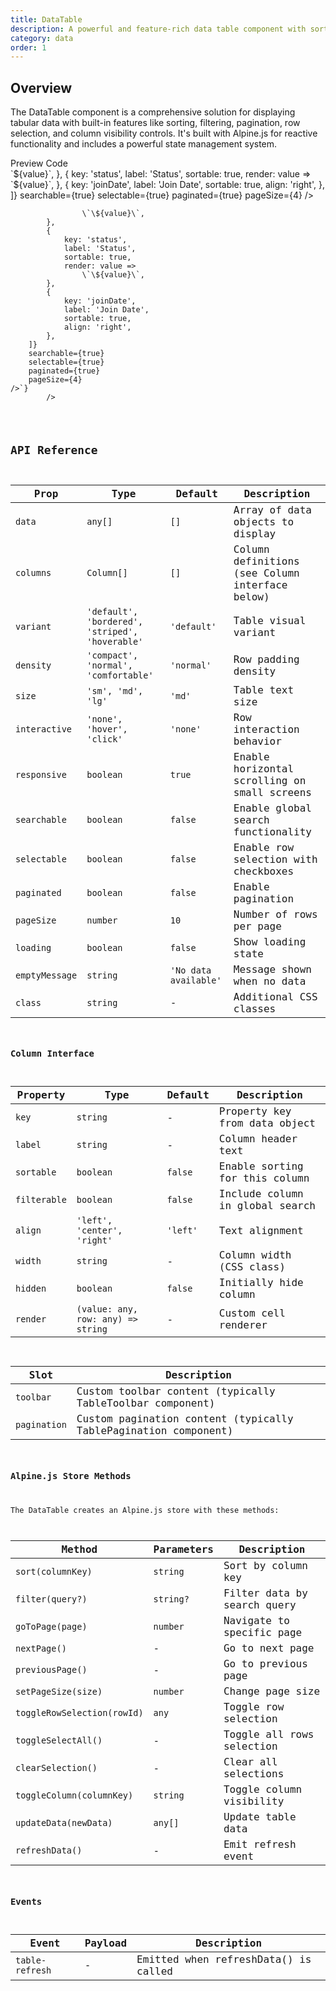 ```yaml
---
title: DataTable
description: A powerful and feature-rich data table component with sorting, filtering, pagination, and selection
category: data
order: 1
---
```



## Overview

The DataTable component is a comprehensive solution for displaying tabular data with built-in features like sorting, filtering, pagination, row selection, and column visibility controls. It's built with Alpine.js for reactive functionality and includes a powerful state management system.

<Tabs defaultValue="preview" class="h-auto">
    <TabsList variant="pills" slot="list">
        <TabsTrigger value="preview" variant="pills">
            Preview
        </TabsTrigger>
        <TabsTrigger value="code" variant="pills">
            Code
        </TabsTrigger>
    </TabsList>
    <TabsContent value="preview" preview class="space-y-8 justify-start">
        <div class="space-y-4">
            <div class="max-w-6xl mx-auto">
                <DataTable
                    data={[
                        {
                            id: 1,
                            name: 'John Doe',
                            email: 'john@example.com',
                            role: 'Admin',
                            status: 'Active',
                            joinDate: '2024-01-15',
                        },
                        {
                            id: 2,
                            name: 'Jane Smith',
                            email: 'jane@example.com',
                            role: 'User',
                            status: 'Active',
                            joinDate: '2024-02-20',
                        },
                        {
                            id: 3,
                            name: 'Bob Johnson',
                            email: 'bob@example.com',
                            role: 'Editor',
                            status: 'Inactive',
                            joinDate: '2024-01-10',
                        },
                        {
                            id: 4,
                            name: 'Alice Wilson',
                            email: 'alice@example.com',
                            role: 'User',
                            status: 'Active',
                            joinDate: '2024-03-05',
                        },
                        {
                            id: 5,
                            name: 'Charlie Brown',
                            email: 'charlie@example.com',
                            role: 'Admin',
                            status: 'Active',
                            joinDate: '2024-02-28',
                        },
                        {
                            id: 6,
                            name: 'Diana Prince',
                            email: 'diana@example.com',
                            role: 'Editor',
                            status: 'Active',
                            joinDate: '2024-01-22',
                        },
                    ]}
                    columns={[
                        { key: 'name', label: 'Name', sortable: true },
                        { key: 'email', label: 'Email', sortable: true },
                        {
                            key: 'role',
                            label: 'Role',
                            sortable: true,
                            render: value =>
                                `<span class='px-2 py-1 text-xs rounded-full bg-blue-100 text-blue-800'>${value}</span>`,
                        },
                        {
                            key: 'status',
                            label: 'Status',
                            sortable: true,
                            render: value =>
                                `<span class='px-2 py-1 text-xs rounded-full ${value === 'Active' ? 'bg-green-100 text-green-800' : 'bg-red-100 text-red-800'}'>${value}</span>`,
                        },
                        {
                            key: 'joinDate',
                            label: 'Join Date',
                            sortable: true,
                            align: 'right',
                        },
                    ]}
                    searchable={true}
                    selectable={true}
                    paginated={true}
                    pageSize={4}
                />
            </div>
        </div>
    </TabsContent>
    <TabsContent value="code">
        <Code
            language="astro"
            code={`---
---
<DataTable
    data={[
        {
            id: 1,
            name: 'John Doe',
            email: 'john@example.com',
            role: 'Admin',
            status: 'Active',
            joinDate: '2024-01-15',
        },
        {
            id: 2,
            name: 'Jane Smith',
            email: 'jane@example.com',
            role: 'User',
            status: 'Active',
            joinDate: '2024-02-20',
        },
        {
            id: 3,
            name: 'Bob Johnson',
            email: 'bob@example.com',
            role: 'Editor',
            status: 'Inactive',
            joinDate: '2024-01-10',
        },
        {
            id: 4,
            name: 'Alice Wilson',
            email: 'alice@example.com',
            role: 'User',
            status: 'Active',
            joinDate: '2024-03-05',
        },
        {
            id: 5,
            name: 'Charlie Brown',
            email: 'charlie@example.com',
            role: 'Admin',
            status: 'Active',
            joinDate: '2024-02-28',
        },
        {
            id: 6,
            name: 'Diana Prince',
            email: 'diana@example.com',
            role: 'Editor',
            status: 'Active',
            joinDate: '2024-01-22',
        },
    ]}
    columns={[
        { key: 'name', label: 'Name', sortable: true },
        { key: 'email', label: 'Email', sortable: true },
        {
            key: 'role',
            label: 'Role',
            sortable: true,
            render: value =>
                \`<span class='px-2 py-1 text-xs rounded-full bg-blue-100 text-blue-800'>\${value}</span>\`,
        },
        {
            key: 'status',
            label: 'Status',
            sortable: true,
            render: value =>
                \`<span class='px-2 py-1 text-xs rounded-full \${value === 'Active' ? 'bg-green-100 text-green-800' : 'bg-red-100 text-red-800'}'>\${value}</span>\`,
        },
        {
            key: 'joinDate',
            label: 'Join Date',
            sortable: true,
            align: 'right',
        },
    ]}
    searchable={true}
    selectable={true}
    paginated={true}
    pageSize={4}
/>`}
        />
    </TabsContent>
</Tabs>

## API Reference

| Prop           | Type                                            | Default               | Description                                     |
| -------------- | ----------------------------------------------- | --------------------- | ----------------------------------------------- |
| `data`         | `any[]`                                         | `[]`                  | Array of data objects to display                |
| `columns`      | `Column[]`                                      | `[]`                  | Column definitions (see Column interface below) |
| `variant`      | `'default', 'bordered', 'striped', 'hoverable'` | `'default'`           | Table visual variant                            |
| `density`      | `'compact', 'normal', 'comfortable'`            | `'normal'`            | Row padding density                             |
| `size`         | `'sm', 'md', 'lg'`                              | `'md'`                | Table text size                                 |
| `interactive`  | `'none', 'hover', 'click'`                      | `'none'`              | Row interaction behavior                        |
| `responsive`   | `boolean`                                       | `true`                | Enable horizontal scrolling on small screens    |
| `searchable`   | `boolean`                                       | `false`               | Enable global search functionality              |
| `selectable`   | `boolean`                                       | `false`               | Enable row selection with checkboxes            |
| `paginated`    | `boolean`                                       | `false`               | Enable pagination                               |
| `pageSize`     | `number`                                        | `10`                  | Number of rows per page                         |
| `loading`      | `boolean`                                       | `false`               | Show loading state                              |
| `emptyMessage` | `string`                                        | `'No data available'` | Message shown when no data                      |
| `class`        | `string`                                        | -                     | Additional CSS classes                          |

### Column Interface

| Property     | Type                               | Default  | Description                     |
| ------------ | ---------------------------------- | -------- | ------------------------------- |
| `key`        | `string`                           | -        | Property key from data object   |
| `label`      | `string`                           | -        | Column header text              |
| `sortable`   | `boolean`                          | `false`  | Enable sorting for this column  |
| `filterable` | `boolean`                          | `false`  | Include column in global search |
| `align`      | `'left', 'center', 'right'`        | `'left'` | Text alignment                  |
| `width`      | `string`                           | -        | Column width (CSS class)        |
| `hidden`     | `boolean`                          | `false`  | Initially hide column           |
| `render`     | `(value: any, row: any) => string` | -        | Custom cell renderer            |

| Slot         | Description                                                     |
| ------------ | --------------------------------------------------------------- |
| `toolbar`    | Custom toolbar content (typically TableToolbar component)       |
| `pagination` | Custom pagination content (typically TablePagination component) |

### Alpine.js Store Methods

The DataTable creates an Alpine.js store with these methods:

| Method                      | Parameters | Description                 |
| --------------------------- | ---------- | --------------------------- |
| `sort(columnKey)`           | `string`   | Sort by column key          |
| `filter(query?)`            | `string?`  | Filter data by search query |
| `goToPage(page)`            | `number`   | Navigate to specific page   |
| `nextPage()`                | -          | Go to next page             |
| `previousPage()`            | -          | Go to previous page         |
| `setPageSize(size)`         | `number`   | Change page size            |
| `toggleRowSelection(rowId)` | `any`      | Toggle row selection        |
| `toggleSelectAll()`         | -          | Toggle all rows selection   |
| `clearSelection()`          | -          | Clear all selections        |
| `toggleColumn(columnKey)`   | `string`   | Toggle column visibility    |
| `updateData(newData)`       | `any[]`    | Update table data           |
| `refreshData()`             | -          | Emit refresh event          |

### Events

| Event           | Payload | Description                          |
| --------------- | ------- | ------------------------------------ |
| `table-refresh` | -       | Emitted when refreshData() is called |
